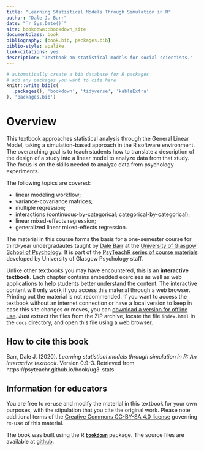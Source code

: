 ```yaml
--- 
title: "Learning Statistical Models Through Simulation in R"
author: "Dale J. Barr"
date: "`r Sys.Date()`"
site: bookdown::bookdown_site
documentclass: book
bibliography: [book.bib, packages.bib]
biblio-style: apalike
link-citations: yes
description: "Textbook on statistical models for social scientists."
---
```


```r
# automatically create a bib database for R packages
# add any packages you want to cite here
knitr::write_bib(c(
  .packages(), 'bookdown', 'tidyverse', 'kableExtra'
), 'packages.bib')

```

# Overview {-}

This textbook approaches statistical analysis through the General Linear Model, taking a simulation-based approach in the R software environment. The overarching goal is to teach students how to translate a description of the design of a study into a linear model to analyze data from that study. The focus is on the skills needed to analyze data from psychology experiments.

The following topics are covered:

* linear modeling workflow;
* variance-covariance matrices;
* multiple regression;
* interactions (continuous-by-categorical; categorical-by-categorical);
* linear mixed-effects regression;
* generalized linear mixed-effects regression.

The material in this course forms the basis for a one-semester course for third-year undergradautes taught by [Dale Barr]() at the [University of Glasgow School of Psychology](). It is part of the [PsyTeachR series of course materials](https://psyteachr.github.io) developed by University of Glasgow Psychology staff. 

Unlike other textbooks you may have encountered, this is an **interactive textbook**. Each chapter contains embedded exercises as well as web applications to help students better understand the content. The interactive content will only work if you access this material through a web browser. Printing out the material is not recommended. If you want to access the textbook without an internet connection or have a local version to keep in case this site changes or moves, you can [download a version for offline use](offline-textbook.zip). Just extract the files from the ZIP archive, locate the file `index.html` in the `docs` directory, and open this file using a web browser.

## How to cite this book {-}

Barr, Dale J. (2020). *Learning statistical models through simulation in R: An interactive textbook*. Version 0.9-3. Retrieved from https://psyteachr.github.io/book/ug3-stats.

## Information for educators {-}

You are free to re-use and modify the material in this textbook for your own purposes, with the stipulation that you cite the original work. Please note additional terms of the [Creative Commons CC-BY-SA 4.0 license](https://creativecommons.org/licenses/by-sa/4.0/) governing re-use of this material.

The book was built using the R [**`bookdown`**](https://bookdown.org) package. The source files are available at [github](https://github.com/psyteachr/ug3-stats).
